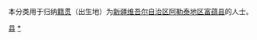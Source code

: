 {{Catnav|頁面分類|各種主題的頁面分類|依中国各省来作的分类|各地中国人|新疆人|阿勒泰人}}
{{Catnav|頁面分類|人物|各國人物|中国人|各地中国人|新疆人|阿勒泰人}}

本分类用于归纳[[籍贯|籍贯]]（出生地）为[[新疆维吾尔自治区|新疆维吾尔自治区]][[阿勒泰地区|阿勒泰地区]][[富蕴县|富蕴县]]的人士。

[[Category:阿勒泰人|县]]
[[Category:富蕴县|*]]